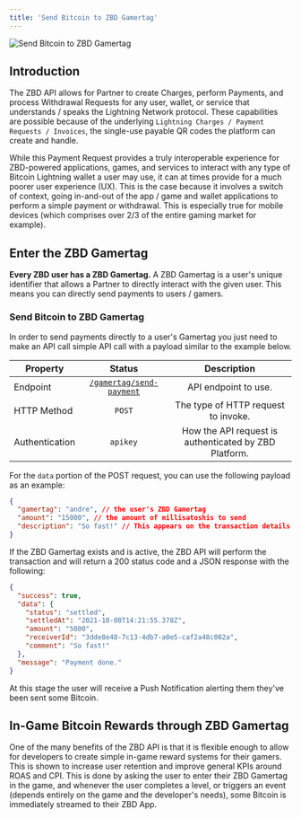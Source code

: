 ```yaml
---
title: 'Send Bitcoin to ZBD Gamertag'
---
```


<Frame type="glass" caption="Send Bitcoin to ZBD Gamertag">
  <img src="/img/PAaIu6b.png" alt="Send Bitcoin to ZBD Gamertag" />
</Frame>
<br />

## Introduction[​](#introduction "Direct link to heading")

The ZBD API allows for Partner to create Charges, perform Payments, and process Withdrawal Requests for any user, wallet, or service that understands / speaks the Lightning Network protocol. These capabilities are possible because of the underlying `Lightning Charges / Payment Requests / Invoices`, the single-use payable QR codes the platform can create and handle.

While this Payment Request provides a truly interoperable experience for ZBD-powered applications, games, and services to interact with any type of Bitcoin Lightning wallet a user may use, it can at times provide for a much poorer user experience (UX). This is the case because it involves a switch of context, going in-and-out of the app / game and wallet applications to perform a simple payment or withdrawal. This is especially true for mobile devices (which comprises over 2/3 of the entire gaming market for example).

## Enter the ZBD Gamertag[​](#enter-the-zbd-gamertag "Direct link to heading")

**Every ZBD user has a ZBD Gamertag.** A ZBD Gamertag is a user's unique identifier that allows a Partner to directly interact with the given user. This means you can directly send payments to users / gamers.

### Send Bitcoin to ZBD Gamertag[​](#send-bitcoin-to-zbd-gamertag "Direct link to heading")

In order to send payments directly to a user's Gamertag you just need to make an API call simple API call with a payload similar to the example below.

| Property | Status | Description |
| --- | :-: | :-: |
| Endpoint | [`/gamertag/send-payment`](/api/gamertag/send-payment) | API endpoint to use. |
| HTTP Method | `POST` | The type of HTTP request to invoke. |
| Authentication | `apikey` | How the API request is authenticated by ZBD Platform. |

For the `data` portion of the POST request, you can use the following payload as an example:

```json
{
  "gamertag": "andre", // the user's ZBD Gamertag
  "amount": "15000", // the amount of millisatoshis to send
  "description": "So fast!" // This appears on the transaction details in the user's ZBD app
}
```

If the ZBD Gamertag exists and is active, the ZBD API will perform the transaction and will return a 200 status code and a JSON response with the following:

```json
{
  "success": true,
  "data": {
    "status": "settled",
    "settledAt": "2021-10-08T14:21:55.378Z",
    "amount": "5000",
    "receiverId": "3dde8e48-7c13-4db7-a0e5-caf2a48c002a",
    "comment": "So fast!"
  },
  "message": "Payment done."
}
```

At this stage the user will receive a Push Notification alerting them they've been sent some Bitcoin.

## In-Game Bitcoin Rewards through ZBD Gamertag[​](#in-game-bitcoin-rewards-through-zbd-gamertag "Direct link to heading")

One of the many benefits of the ZBD API is that it is flexible enough to allow for developers to create simple in-game reward systems for their gamers. This is shown to increase user retention and improve general KPIs around ROAS and CPI. This is done by asking the user to enter their ZBD Gamertag in the game, and whenever the user completes a level, or triggers an event (depends entirely on the game and the developer's needs), some Bitcoin is immediately streamed to their ZBD App.